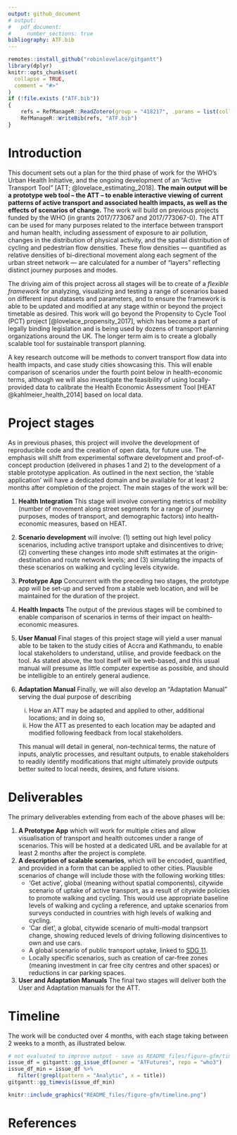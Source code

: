 ```yaml
---
output: github_document
# output:
#   pdf_document:
#     number_sections: true
bibliography: ATF.bib
---
```


<!-- README.md is generated from README.Rmd. Please edit that file -->

```r
remotes::install_github("robinlovelace/gitgantt")
library(dplyr)
knitr::opts_chunk$set(
  collapse = TRUE,
  comment = "#>"
)
if (!file.exists ("ATF.bib"))
{
    refs = RefManageR::ReadZotero(group = "418217", .params = list(collection = "TJEQMXJR", limit = 100))
    RefManageR::WriteBib(refs, "ATF.bib")
}
```

# Introduction

This document sets out a plan for the third phase of work for the WHO's Urban Health Initiative, and the ongoing development of an "Active Transport Tool" [ATT; @lovelace_estimating_2018].
**The main output will be a prototype web tool -- the ATT -- to enable interactive viewing of current patterns of active transport and associated health impacts, as well as the effects of scenarios of change.**
The work will build on previous projects funded by the WHO (in grants 2017/773067 and 2017/773067-0).
The ATT can be used for many purposes related to the interface between transport and human health, including assessment of exposure to air pollution, changes in the distribution of physical activity, and the spatial distribution of cycling and pedestrian flow densities.
These flow densities --- quantified as relative densities of bi-directional movement along each segment of the urban street network --- are calculated for a number of "layers" reflecting distinct journey purposes and modes.

The driving aim of this project across all stages will be to create of a *flexible framework* for analyzing, visualizing and testing a range of scenarios based on different input datasets and parameters, and to ensure the framework is able to be updated and modified at any stage within or beyond the project timetable as desired.
This work will go beyond the Propensity to Cycle Tool (PCT) project [@lovelace_propensity_2017], which has become a part of legally binding legislation and is being used by dozens of transport planning organizations around the UK.
The longer term aim is to create a globally scalable tool for sustainable transport planning.

A key research outcome will be methods to convert transport flow data into health impacts, and case study cities showcasing this.
This will enable comparison of scenarios under the fourth point below in health-economic terms, although we will also investigate the feasibility of using locally-provided data to calibrate the Health Economic Assessment Tool [HEAT @kahlmeier_health_2014] based on local data.

# Project stages

As in previous phases, this project will involve the development of reproducible code and the creation of open data, for future use.
The emphasis will shift from experimental software development and proof-of-concept production (delivered in phases 1 and 2) to the development of a stable prototype application.
As outlined in the next section, the 'stable application' will have a dedicated domain and be available for at least 2 months after completion of the project.
The main stages of the work will be:

<!-- 1. **Analytic Methods and Software** Phase II resulted in a prototype ATT representing patterns of active travel in Accra only.  -->
<!--    This third Phase will apply all previous analyses to Kathmandu, thereby consolidating code and ensuring transferability between locations. -->

1. **Health Integration** This stage will involve converting metrics of mobility (number of movement along street segments for a range of journey purposes, modes of transport, and demographic factors) into health-economic measures, based on HEAT.
1. **Scenario development** will involve: (1) setting out high level policy scenarios, including active transport uptake and disincentives to drive; (2) converting these changes into mode shift estimates at the origin-destination and route network levels; and (3) simulating the impacts of these scenarios on walking and cycling levels citywide.
1. **Prototype App** Concurrent with the preceding two stages, the prototype app will be set-up and served from a stable web location, and will be maintained for the duration of the project.
1. **Health Impacts** The output of the previous stages will be combined to enable comparison of scenarios in terms of their impact on health-economic measures.
1. **User Manual** Final stages of this project stage will yield a user manual able to be taken to the study cities of Accra and Kathmandu, to enable local stakeholders to understand, utilise, and provide feedback on the tool.
   As stated above, the tool itself will be web-based, and this usual manual will presume as little computer expertise as possible, and should be intelligible to an entirely general audience.
1. **Adaptation Manual** Finally, we will also develop an "Adaptation Manual" serving the dual purpose of describing

   (i) How an ATT may be adapted and applied to other, additional locations; and in doing so,
   (ii) How the ATT as presented to each location may be adapted and modified following feedback from local stakeholders.
   
   This manual will detail in general, non-technical terms, the nature of inputs, analytic processes, and resultant outputs, to enable stakeholders to readily identify modifications that might ultimately provide outputs better suited to local needs, desires, and future visions.

# Deliverables

The primary deliverables extending from each of the above phases will be:

<!-- 1. **Analytic Methods and Software** This phase will not produce any concrete deliverables, but will provide for both cities the necessary input data to allow the development of individually adapted ATT. -->
<!-- 1. **Health Integration** This stage will enable ATT output to be expressed in health-economic terms. -->
<!--    As the third stage will be conducted concurrently with these first two, the output of this stage will be directly viewable in the ATT. -->
1.  **A Prototype App** which will work for multiple cities and allow visualisation of transport and health outcomes under a range of scenarios. This will be hosted at a dedicated URL and be available for at least 2 months after the project is complete.
1.  **A description of scalable scenarios**, which will be encoded, quantified, and provided in a form that can be applied to other cities. Plausible scenarios of change will include those with the following working titles:
    - 'Get active', global (meaning without spatial components), citywide scenario of uptake of active transport, as a result of citywide policies to promote walking and cycling. This would use appropriate baseline levels of walking and cycling a reference, and uptake scenarios from surveys conducted in countries with high levels of walking and cycling.
    - 'Car diet', a global, citywide scenario of multi-modal tranpsort change, showing reduced levels of driving following disincentives to own and use cars.
    - A global scenario of public transport uptake, linked to [SDG 11](https://sustainabledevelopment.un.org/sdg11).
    - Locally specific scenarios, such as creation of car-free zones (meaning investment in car free city centres and other spaces) or reductions in car parking spaces.
<!-- 1. **Health Impacts** This stage will extend the App to include the ability to select and compare scenarios, in terms both of changes in mobility patterns as well as associated health and economic terms. -->
1. **User and Adaptation Manuals** The final two stages will deliver both the User and Adaptation manuals for the ATT.

# Timeline

The work will be conducted over 4 months, with each stage taking between 2 weeks to a month, as illustrated below.

```r
# not evaluated to improve output - save as README_files/figure-gfm/timeline.png
issue_df = gitgantt::gg_issue_df(owner = "ATFutures", repo = "who3")
issue_df_min = issue_df %>% 
   filter(!grepl(pattern = "Analytic", x = title))
gitgantt::gg_timevis(issue_df_min)
```

```r
knitr::include_graphics("README_files/figure-gfm/timeline.png")
```


# References
